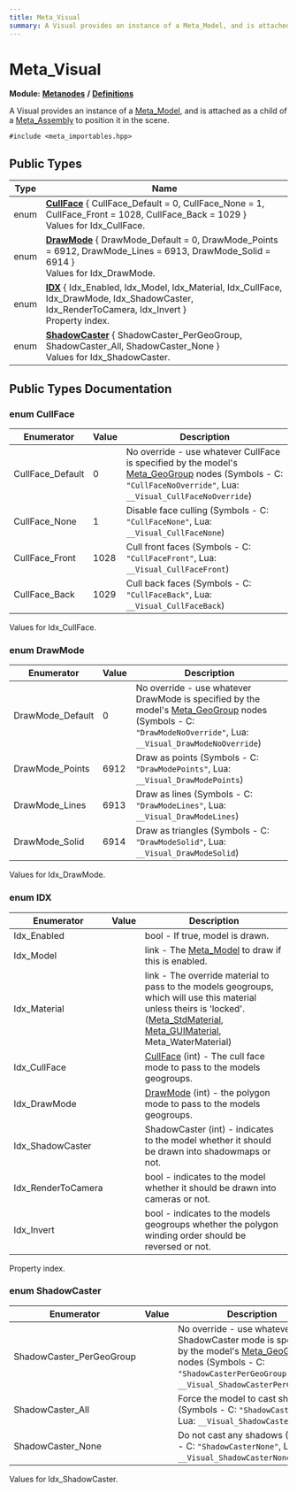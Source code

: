 ```yaml
---
title: Meta_Visual
summary: A Visual provides an instance of a Meta_Model, and is attached as a child of a Meta_Assembly to position it in the scene. 
---
```


# Meta_Visual

**Module:** **[Metanodes](../../modules/metanodes/index.mdx)** **/** **[Definitions](../../modules/metanodes/definitions.mdx)**

A Visual provides an instance of a [Meta_Model](../metanodes/meta-model.mdx), and is attached as a child of a [Meta_Assembly](../metanodes/meta-assembly.mdx) to position it in the scene. 

`#include <meta_importables.hpp>`

## Public Types

| Type           | Name           |
| -------------- | -------------- |
| enum| **[CullFace](#enum-cullface)** \{ CullFace_Default = 0, CullFace_None = 1, CullFace_Front = 1028, CullFace_Back = 1029 \}<br />Values for Idx_CullFace.  |
| enum| **[DrawMode](#enum-drawmode)** \{ DrawMode_Default = 0, DrawMode_Points = 6912, DrawMode_Lines = 6913, DrawMode_Solid = 6914 \}<br />Values for Idx_DrawMode.  |
| enum| **[IDX](#enum-idx)** \{ Idx_Enabled, Idx_Model, Idx_Material, Idx_CullFace, Idx_DrawMode, Idx_ShadowCaster, Idx_RenderToCamera, Idx_Invert \}<br />Property index.  |
| enum| **[ShadowCaster](#enum-shadowcaster)** \{ ShadowCaster_PerGeoGroup, ShadowCaster_All, ShadowCaster_None \}<br />Values for Idx_ShadowCaster.  |

## Public Types Documentation

### enum CullFace

| Enumerator | Value | Description |
| ---------- | ----- | ----------- |
| CullFace_Default | 0| No override - use whatever CullFace is specified by the model's [Meta_GeoGroup](../metanodes/meta-geo-group.mdx) nodes (Symbols - C: `"CullFaceNoOverride"`, Lua: `__Visual_CullFaceNoOverride`)   |
| CullFace_None | 1| Disable face culling (Symbols - C: `"CullFaceNone"`, Lua: `__Visual_CullFaceNone`)   |
| CullFace_Front | 1028| Cull front faces (Symbols - C: `"CullFaceFront"`, Lua: `__Visual_CullFaceFront`)   |
| CullFace_Back | 1029| Cull back faces (Symbols - C: `"CullFaceBack"`, Lua: `__Visual_CullFaceBack`)   |

Values for Idx_CullFace. 

### enum DrawMode

| Enumerator | Value | Description |
| ---------- | ----- | ----------- |
| DrawMode_Default | 0| No override - use whatever DrawMode is specified by the model's [Meta_GeoGroup](../metanodes/meta-geo-group.mdx) nodes (Symbols - C: `"DrawModeNoOverride"`, Lua: `__Visual_DrawModeNoOverride`)   |
| DrawMode_Points | 6912| Draw as points (Symbols - C: `"DrawModePoints"`, Lua: `__Visual_DrawModePoints`)   |
| DrawMode_Lines | 6913| Draw as lines (Symbols - C: `"DrawModeLines"`, Lua: `__Visual_DrawModeLines`)   |
| DrawMode_Solid | 6914| Draw as triangles (Symbols - C: `"DrawModeSolid"`, Lua: `__Visual_DrawModeSolid`)   |

Values for Idx_DrawMode. 

### enum IDX

| Enumerator | Value | Description |
| ---------- | ----- | ----------- |
| Idx_Enabled | | bool - If true, model is drawn.   |
| Idx_Model | | link - The [Meta_Model](../metanodes/meta-model.mdx) to draw if this is enabled.   |
| Idx_Material | | link - The override material to pass to the models geogroups, which will use this material unless theirs is 'locked'. ([Meta_StdMaterial](../metanodes/meta-std-material.mdx), [Meta_GUIMaterial](../metanodes/meta-gui-material.mdx), Meta_WaterMaterial)   |
| Idx_CullFace | | [CullFace](../metanodes/meta-visual.mdx#enum-cullface) (int) - The cull face mode to pass to the models geogroups.   |
| Idx_DrawMode | | [DrawMode](../metanodes/meta-visual.mdx#enum-drawmode) (int) - the polygon mode to pass to the models geogroups.   |
| Idx_ShadowCaster | | ShadowCaster (int) - indicates to the model whether it should be drawn into shadowmaps or not.   |
| Idx_RenderToCamera | | bool - indicates to the model whether it should be drawn into cameras or not.   |
| Idx_Invert | | bool - indicates to the models geogroups whether the polygon winding order should be reversed or not.   |

Property index. 

### enum ShadowCaster

| Enumerator | Value | Description |
| ---------- | ----- | ----------- |
| ShadowCaster_PerGeoGroup | | No override - use whatever ShadowCaster mode is specified by the model's [Meta_GeoGroup](../metanodes/meta-geo-group.mdx) nodes (Symbols - C: `"ShadowCasterPerGeoGroup"`, Lua: `__Visual_ShadowCasterPerGeoGroup`)   |
| ShadowCaster_All | | Force the model to cast shadows (Symbols - C: `"ShadowCasterAll"`, Lua: `__Visual_ShadowCasterAll`)   |
| ShadowCaster_None | | Do not cast any shadows (Symbols - C: `"ShadowCasterNone"`, Lua: `__Visual_ShadowCasterNone`)   |

Values for Idx_ShadowCaster. 
